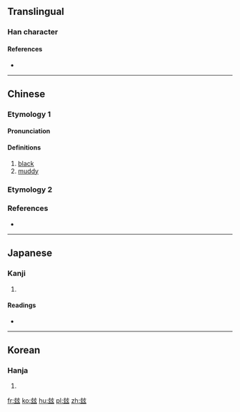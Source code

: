 {{also|兹|茲}}

==Translingual==

===Han character===
{{Han char|rn=95|rad=玄|as=05|sn=10|four=|canj=YIYVI|ids=⿰玄玄}}

====References====
* {{Han ref|kx=0725.030|dkj=20816|dj=1135.020|hdz=10288.010|uh=7386}}

----

==Chinese==
{{zh-forms}}

===Etymology 1===
{{rfe|lang=zh}}

====Pronunciation====
{{zh-pron
|m=zī
|c=zi1
|mc=y
|oc=y
|ma=
|cat=adj
}}

====Definitions====
{{zh-hanzi}}

# [[black]]
# [[muddy]]

===Etymology 2===
{{zh-see|茲|v}}

===References===
* {{R:twedu|B02590}}

----

==Japanese==

===Kanji===
{{ja-kanji|grade=|rs=玄05}}

# {{defn|lang=ja|sort=玄05}}

====Readings====
* {{ja-readings|on=[[じ]] (ji), [[し]] (shi), [[けん]] (ken), [[げん]] (gen)|kun=[[しげる]] (shigeru), [[ます]] (masu), [[むしろ]] (mushiro), [[ここに]] (kokoni)}}

----

==Korean==

===Hanja===
{{ko-hanja|hangeul=자|eumhun=|rv=ja|mr=cha|y=ca}}

# {{defn|lang=ko|sort=玄05}}

[[fr:玆]]
[[ko:玆]]
[[hu:玆]]
[[pl:玆]]
[[zh:玆]]